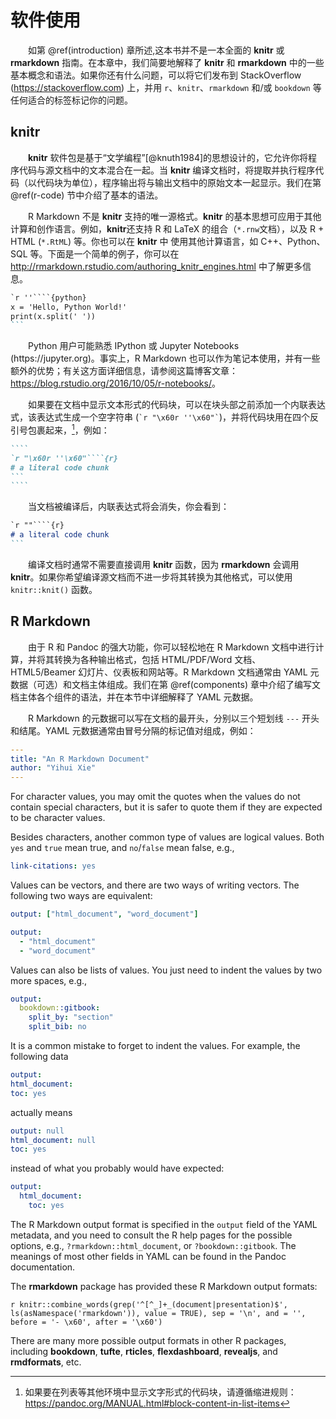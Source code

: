 # 软件使用

&emsp;&emsp;如第 \@ref(introduction) 章所述,这本书并不是一本全面的 **knitr** 或 **rmarkdown** 指南。在本章中，我们简要地解释了 **knitr** 和 **rmarkdown** 中的一些基本概念和语法。如果你还有什么问题，可以将它们发布到 StackOverflow (<https://stackoverflow.com>) 上，并用 `r`、`knitr`、`rmarkdown` 和/或 `bookdown` 等任何适合的标签标记你的问题。

## knitr

&emsp;&emsp;**knitr** 软件包\index{knitr}是基于“文学编程”[@knuth1984]的思想设计的，它允许你将程序代码与源文档中的文本混合在一起。当 **knitr** 编译文档时，将提取并执行程序代码（以代码块为单位），程序输出将与输出文档中的原始文本一起显示。我们在第 \@ref(r-code) 节中介绍了基本的语法。

&emsp;&emsp;R Markdown 不是 **knitr** 支持的唯一源格式。**knitr** 的基本思想可应用于其他计算和创作语言。例如，**knitr**还支持 R 和 LaTeX 的组合（`*.rnw`文档），以及 R + HTML (`*.RtML`) 等。你也可以在 **knitr** 中 使用其他计算语言，如 C++、Python、SQL 等。下面是一个简单的例子，你可以在 <http://rmarkdown.rstudio.com/authoring_knitr_engines.html> 中了解更多信息。

````markdown
`r ''````{python}
x = 'Hello, Python World!'
print(x.split(' '))
```
````

&emsp;&emsp;Python 用户可能熟悉 IPython\index{IPython} 或 Jupyter\index{Jupyter Notebook} Notebooks (https://jupyter.org)。事实上，R Markdown 也可以作为笔记本使用，并有一些额外的优势；有关这方面详细信息，请参阅这篇博客文章：<https://blog.rstudio.org/2016/10/05/r-notebooks/>。

&emsp;&emsp;如果要在文档中显示文本形式的代码块，可以在块头部之前添加一个内联表达式，该表达式生成一个空字符串 (`` `r "\x60r ''\x60"` ``)，并将代码块用在四个反引号包裹起来，^[如果要在列表等其他环境中显示文字形式的代码块，请遵循缩进规则：<https://pandoc.org/MANUAL.html#block-content-in-list-items>]，例如：

`````markdown
````
`r "\x60r ''\x60"````{r}
# a literal code chunk
```
````
`````

&emsp;&emsp;当文档被编译后，内联表达式将会消失，你会看到：

````markdown
`r ""````{r}
# a literal code chunk
```
````

&emsp;&emsp;编译文档时通常不需要直接调用 **knitr** 函数，因为 **rmarkdown** 会调用 **knitr**。如果你希望编译源文档而不进一步将其转换为其他格式，可以使用 `knitr::knit()` 函数。

## R Markdown

&emsp;&emsp;由于 R 和 Pandoc 的强大功能，你可以轻松地在 R Markdown 文档中进行计算，并将其转换为各种输出格式，包括 HTML/PDF/Word 文档、HTML5/Beamer 幻灯片、仪表板和网站等。R Markdown 文档通常由 YAML\index{YAML} 元数据（可选）和文档主体组成。我们在第 \@ref(components) 章中介绍了编写文档主体各个组件的语法，并在本节中详细解释了 YAML 元数据。

&emsp;&emsp;R Markdown 的元数据可以写在文档的最开头，分别以三个短划线 `---` 开头和结尾。YAML 元数据通常由冒号分隔的标记值对组成，例如：

```yaml
---
title: "An R Markdown Document"
author: "Yihui Xie"
---
```

For character values, you may omit the quotes when the values do not contain special characters, but it is safer to quote them if they are expected to be character values.

Besides characters, another common type of values are logical values. Both `yes` and `true` mean true, and `no`/`false` mean false, e.g.,

```yaml
link-citations: yes
```

Values can be vectors, and there are two ways of writing vectors. The following two ways are equivalent:

```yaml
output: ["html_document", "word_document"]
```

```yaml
output:
  - "html_document"
  - "word_document"
```

Values can also be lists of values. You just need to indent the values by two more spaces, e.g.,

```yaml
output:
  bookdown::gitbook:
    split_by: "section"
    split_bib: no
```

It is a common mistake to forget to indent the values. For example, the following data

```yaml
output:
html_document:
toc: yes
```

actually means

```yaml
output: null
html_document: null
toc: yes
```

instead of what you probably would have expected:

```yaml
output:
  html_document:
    toc: yes
```

The R Markdown output format is specified in the `output` field of the YAML metadata, and you need to consult the R help pages for the possible options, e.g., `?rmarkdown::html_document`, or `?bookdown::gitbook`. The meanings of most other fields in YAML can be found in the Pandoc documentation.

The **rmarkdown** package has provided these R Markdown output formats:

`r knitr::combine_words(grep('^[^_]+_(document|presentation)$', ls(asNamespace('rmarkdown')), value = TRUE), sep = '\n', and = '', before = '- \x60', after = '\x60')`

There are many more possible output formats in other R packages, including **bookdown**, **tufte**, **rticles**, **flexdashboard**, **revealjs**, and **rmdformats**, etc.
